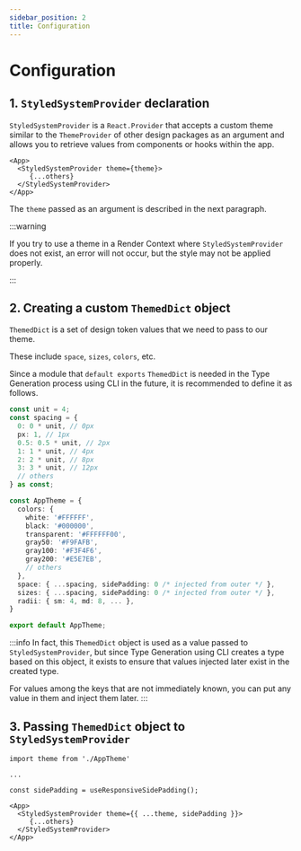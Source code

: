 ```yaml
---
sidebar_position: 2
title: Configuration
---
```


# Configuration

## 1. `StyledSystemProvider` declaration

`StyledSystemProvider` is a `React.Provider` that accepts a custom theme similar to the `ThemeProvider` of other design packages as an argument and allows you to retrieve values from components or hooks within the app.

```tsx title="App.tsx"
<App>
  <StyledSystemProvider theme={theme}>
     {...others}
  </StyledSystemProvider>
</App>
```

The `theme` passed as an argument is described in the next paragraph.

:::warning

If you try to use a theme in a Render Context where `StyledSystemProvider` does not exist, an error will not occur, but the style may not be applied properly.

:::

## 2. Creating a custom `ThemedDict` object

`ThemedDict` is a set of design token values that we need to pass to our theme.

These include `space`, `sizes`, `colors`, etc.

Since a module that `default exports` `ThemedDict` is needed in the Type Generation process using CLI in the future, it is recommended to define it as follows.

```ts title="Theme.ts"
const unit = 4;
const spacing = {
  0: 0 * unit, // 0px
  px: 1, // 1px
  0.5: 0.5 * unit, // 2px
  1: 1 * unit, // 4px
  2: 2 * unit, // 8px
  3: 3 * unit, // 12px
  // others
} as const;

const AppTheme = {
  colors: {
    white: '#FFFFFF',
    black: '#000000',
    transparent: '#FFFFFF00',
    gray50: '#F9FAFB',
    gray100: '#F3F4F6',
    gray200: '#E5E7EB',
    // others
  },
  space: { ...spacing, sidePadding: 0 /* injected from outer */ },
  sizes: { ...spacing, sidePadding: 0 /* injected from outer */ },
  radii: { sm: 4, md: 8, ... },
}

export default AppTheme;
```

:::info
In fact, this `ThemedDict` object is used as a value passed to `StyledSystemProvider`,
but since Type Generation using CLI creates a type based on this object,
it exists to ensure that values injected later exist in the created type.

For values among the keys that are not immediately known, you can put any value in them and inject them later.
:::

## 3. Passing `ThemedDict` object to `StyledSystemProvider`

```tsx title="App.tsx"
import theme from './AppTheme'

...

const sidePadding = useResponsiveSidePadding();

<App>
  <StyledSystemProvider theme={{ ...theme, sidePadding }}>
     {...others}
  </StyledSystemProvider>
</App>
```